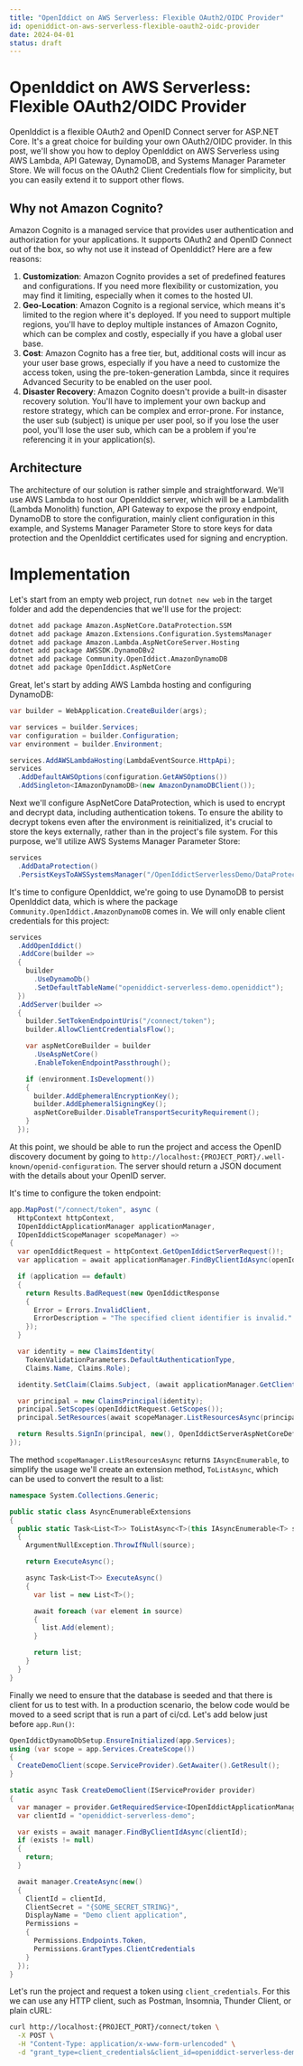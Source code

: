 ```yaml
---
title: "OpenIddict on AWS Serverless: Flexible OAuth2/OIDC Provider"
id: openiddict-on-aws-serverless-flexible-oauth2-oidc-provider
date: 2024-04-01
status: draft
---
```


# OpenIddict on AWS Serverless: Flexible OAuth2/OIDC Provider

OpenIddict is a flexible OAuth2 and OpenID Connect server for ASP.NET Core. It's a great choice for building your own OAuth2/OIDC provider. In this post, we'll show you how to deploy OpenIddict on AWS Serverless using AWS Lambda, API Gateway, DynamoDB, and Systems Manager Parameter Store. We will focus on the OAuth2 Client Credentials flow for simplicity, but you can easily extend it to support other flows.

## Why not Amazon Cognito?

Amazon Cognito is a managed service that provides user authentication and authorization for your applications. It supports OAuth2 and OpenID Connect out of the box, so why not use it instead of OpenIddict? Here are a few reasons:

1. **Customization**: Amazon Cognito provides a set of predefined features and configurations. If you need more flexibility or customization, you may find it limiting, especially when it comes to the hosted UI.
2. **Geo-Location**: Amazon Cognito is a regional service, which means it's limited to the region where it's deployed. If you need to support multiple regions, you'll have to deploy multiple instances of Amazon Cognito, which can be complex and costly, especially if you have a global user base.
3. **Cost**: Amazon Cognito has a free tier, but, additional costs will incur as your user base grows, especially if you have a need to customize the access token, using the pre-token-generation Lambda, since it requires Advanced Security to be enabled on the user pool.
4. **Disaster Recovery**: Amazon Cognito doesn't provide a built-in disaster recovery solution. You'll have to implement your own backup and restore strategy, which can be complex and error-prone. For instance, the user sub (subject) is unique per user pool, so if you lose the user pool, you'll lose the user sub, which can be a problem if you're referencing it in your application(s).

## Architecture

The architecture of our solution is rather simple and straightforward. We'll use AWS Lambda to host our OpenIddict server, which will be a Lambdalith (Lambda Monolith) function, API Gateway to expose the proxy endpoint, DynamoDB to store the configuration, mainly client configuration in this example, and Systems Manager Parameter Store to store keys for data protection and the OpenIddict certificates used for signing and encryption.

# Implementation

Let's start from an empty web project, run `dotnet new web` in the target folder and add the dependencies that we'll use for the project:

```sh
dotnet add package Amazon.AspNetCore.DataProtection.SSM
dotnet add package Amazon.Extensions.Configuration.SystemsManager
dotnet add package Amazon.Lambda.AspNetCoreServer.Hosting
dotnet add package AWSSDK.DynamoDBv2
dotnet add package Community.OpenIddict.AmazonDynamoDB
dotnet add package OpenIddict.AspNetCore
```

Great, let's start by adding AWS Lambda hosting and configuring DynamoDB:

```csharp
var builder = WebApplication.CreateBuilder(args);

var services = builder.Services;
var configuration = builder.Configuration;
var environment = builder.Environment;

services.AddAWSLambdaHosting(LambdaEventSource.HttpApi);
services
  .AddDefaultAWSOptions(configuration.GetAWSOptions())
  .AddSingleton<IAmazonDynamoDB>(new AmazonDynamoDBClient());
```

Next we'll configure AspNetCore DataProtection, which is used to encrypt and decrypt data, including authentication tokens. To ensure the ability to decrypt tokens even after the environment is reinitialized, it's crucial to store the keys externally, rather than in the project's file system. For this purpose, we'll utilize AWS Systems Manager Parameter Store:

```csharp
services
  .AddDataProtection()
  .PersistKeysToAWSSystemsManager("/OpenIddictServerlessDemo/DataProtection");
```

It's time to configure OpenIddict, we're going to use DynamoDB to persist OpenIddict data, which is where the package `Community.OpenIddict.AmazonDynamoDB` comes in. We will only enable client credentials for this project:

```csharp
services
  .AddOpenIddict()
  .AddCore(builder =>
  {
    builder
      .UseDynamoDb()
      .SetDefaultTableName("openiddict-serverless-demo.openiddict");
  })
  .AddServer(builder =>
  {
    builder.SetTokenEndpointUris("/connect/token");
    builder.AllowClientCredentialsFlow();

    var aspNetCoreBuilder = builder
      .UseAspNetCore()
      .EnableTokenEndpointPassthrough();

    if (environment.IsDevelopment())
    {
      builder.AddEphemeralEncryptionKey();
      builder.AddEphemeralSigningKey();
      aspNetCoreBuilder.DisableTransportSecurityRequirement();
    }
  });
```

At this point, we should be able to run the project and access the OpenID discovery document by going to `http://localhost:{PROJECT_PORT}/.well-known/openid-configuration`. The server should return a JSON document with the details about your OpenID server.


It's time to configure the token endpoint:

```csharp
app.MapPost("/connect/token", async (
  HttpContext httpContext,
  IOpenIddictApplicationManager applicationManager,
  IOpenIddictScopeManager scopeManager) =>
{
  var openIddictRequest = httpContext.GetOpenIddictServerRequest()!;
  var application = await applicationManager.FindByClientIdAsync(openIddictRequest.ClientId!);

  if (application == default)
  {
    return Results.BadRequest(new OpenIddictResponse
    {
      Error = Errors.InvalidClient,
      ErrorDescription = "The specified client identifier is invalid."
    });
  }

  var identity = new ClaimsIdentity(
    TokenValidationParameters.DefaultAuthenticationType,
    Claims.Name, Claims.Role);

  identity.SetClaim(Claims.Subject, (await applicationManager.GetClientIdAsync(application))!);

  var principal = new ClaimsPrincipal(identity);
  principal.SetScopes(openIddictRequest.GetScopes());
  principal.SetResources(await scopeManager.ListResourcesAsync(principal.GetScopes()).ToListAsync());

  return Results.SignIn(principal, new(), OpenIddictServerAspNetCoreDefaults.AuthenticationScheme);
});
```

The method `scopeManager.ListResourcesAsync` returns `IAsyncEnumerable`, to simplify the usage we'll create an extension method, `ToListAsync`, which can be used to convert the result to a list:

```csharp
namespace System.Collections.Generic;

public static class AsyncEnumerableExtensions
{
  public static Task<List<T>> ToListAsync<T>(this IAsyncEnumerable<T> source)
  {
    ArgumentNullException.ThrowIfNull(source);

    return ExecuteAsync();

    async Task<List<T>> ExecuteAsync()
    {
      var list = new List<T>();

      await foreach (var element in source)
      {
        list.Add(element);
      }

      return list;
    }
  }
}
```

Finally we need to ensure that the database is seeded and that there is client for us to test with. In a production scenario, the below code would be moved to a seed script that is run a part of ci/cd. Let's add below just before `app.Run()`:

```csharp
OpenIddictDynamoDbSetup.EnsureInitialized(app.Services);
using (var scope = app.Services.CreateScope())
{
  CreateDemoClient(scope.ServiceProvider).GetAwaiter().GetResult();
}

static async Task CreateDemoClient(IServiceProvider provider)
{
  var manager = provider.GetRequiredService<IOpenIddictApplicationManager>();
  var clientId = "openiddict-serverless-demo";

  var exists = await manager.FindByClientIdAsync(clientId);
  if (exists != null)
  {
    return;
  }

  await manager.CreateAsync(new()
  {
    ClientId = clientId,
    ClientSecret = "{SOME_SECRET_STRING}",
    DisplayName = "Demo client application",
    Permissions =
    {
      Permissions.Endpoints.Token,
      Permissions.GrantTypes.ClientCredentials
    }
  });
}
```

Let's run the project and request a token using `client_credentials`. For this we can use any HTTP client, such as Postman, Insomnia, Thunder Client, or plain cURL:

```sh
curl http://localhost:{PROJECT_PORT}/connect/token \
  -X POST \
  -H "Content-Type: application/x-www-form-urlencoded" \
  -d "grant_type=client_credentials&client_id=openiddict-serverless-demo&client_secret={SOME_SECRET_STRING}"
```
